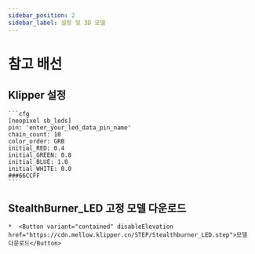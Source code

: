 ```yaml
---
sidebar_position: 2
sidebar_label: 설정 및 3D 모델
---
```


# 참고 배선

## Klipper 설정

    ```cfg
    [neopixel sb_leds]
    pin: 'enter_your_led_data_pin_name'
    chain_count: 10
    color_order: GRB
    initial_RED: 0.4
    initial_GREEN: 0.8
    initial_BLUE: 1.0
    initial_WHITE: 0.0
    ###66CCFF
    ```

## StealthBurner_LED 고정 모델 다운로드

    *  <Button variant="contained" disableElevation href="https://cdn.mellow.klipper.cn/STEP/Stealthburner_LED.step">모델 다운로드</Button>